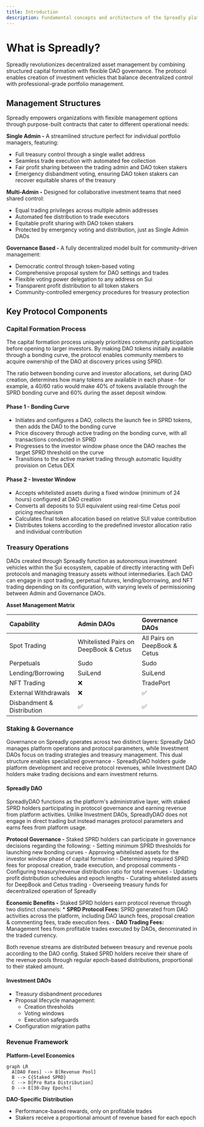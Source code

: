 ```yaml
---
title: Introduction
description: Fundamental concepts and architecture of the Spreadly platform
---
```


# What is Spreadly?

Spreadly revolutionizes decentralized asset management by combining structured capital formation with flexible DAO governance. The protocol enables creation of investment vehicles that balance decentralized control with professional-grade portfolio management.

## Management Structures

Spreadly empowers organizations with flexible management options through purpose-built contracts that cater to different operational needs:

**Single Admin -** A streamlined structure perfect for individual portfolio managers, featuring:
- Full treasury control through a single wallet address
- Seamless trade execution with automated fee collection
- Fair profit sharing between the trading admin and DAO token stakers
- Emergency disbandment voting, ensuring DAO token stakers can recover equitable shares of the treasury

**Multi-Admin -** Designed for collaborative investment teams that need shared control:
- Equal trading privileges across multiple admin addresses
- Automated fee distribution to trade executors
- Equitable profit sharing with DAO token stakers
- Protected by emergency voting and distribution, just as Single Admin DAOs

**Governance Based -** A fully decentralized model built for community-driven management:
- Democratic control through token-based voting
- Comprehensive proposal system for DAO settings and trades
- Flexible voting power delegation to any address on Sui
- Transparent profit distribution to all token stakers
- Community-controlled emergency procedures for treasury protection

## Key Protocol Components

### Capital Formation Process

The capital formation process uniquely prioritizes community participation before opening to larger investors. 
By making DAO tokens initially available through a bonding curve, the protocol enables community members to acquire 
ownership of the DAO at discovery prices using SPRD. 

The ratio between bonding curve and investor allocations, 
set during DAO creation, determines how many tokens are available in each phase - for example, a 40/60 ratio would make 
40% of tokens available through the SPRD bonding curve and 60% during the asset deposit window.

#### Phase 1 - Bonding Curve
- Initiates and configures a DAO, collects the launch fee in SPRD tokens, then adds the DAO to the bonding curve
- Price discovery through active trading on the bonding curve, with all transactions conducted in SPRD
- Progresses to the investor window phase once the DAO reaches the target SPRD threshold on the curve
- Transitions to the active market trading through automatic liquidity provision on Cetus DEX

#### Phase 2 - Investor Window
- Accepts whitelisted assets during a fixed window (minimum of 24 hours) configured at DAO creation
- Converts all deposits to SUI equivalent using real-time Cetus pool pricing mechanism
- Calculates final token allocation based on relative SUI value contribution
- Distributes tokens according to the predefined investor allocation ratio and individual contribution

### Treasury Operations

DAOs created through Spreadly function as autonomous investment vehicles within the Sui ecosystem, capable of 
directly interacting with DeFi protocols and managing treasury assets without intermediaries. Each DAO can 
engage in spot trading, perpetual futures, lending/borrowing, and NFT trading depending on its configuration, 
with varying levels of permissioning between Admin and Governance DAOs.


**Asset Management Matrix**

| Capability                    | Admin DAOs                    | Governance DAOs                |
|:-----------------------------|:------------------------------|:------------------------------|
| Spot Trading                 | Whitelisted Pairs on DeepBook & Cetus            | All Pairs on DeepBook & Cetus                    |
| Perpetuals                  | Sudo                    | Sudo                    |
| Lending/Borrowing           | SuiLend                       | SuiLend                       |
| NFT Trading                  | ❌                           | TradePort                     |
| External Withdrawals         | ❌                           | ✅                           |
| Disbandment & Distribution                | ✅                           | ✅                           |


### Staking & Governance

Governance on Spreadly operates across two distinct layers: Spreadly DAO manages platform operations 
and protocol parameters, while Investment DAOs focus on trading strategies and treasury management. 
This dual structure enables specialized governance - SpreadlyDAO holders guide platform development 
and receive protocol revenues, while Investment DAO holders make trading decisions and earn investment returns.

#### Spreadly DAO

SpreadlyDAO functions as the platform's administrative layer, with staked SPRD holders participating 
in protocol governance and earning revenue from platform activities. Unlike Investment DAOs, 
SpreadlyDAO does not engage in direct trading but instead manages protocol parameters and earns fees from platform usage.

**Protocol Governance -** Staked SPRD holders can participate in governance decisions regarding the following:
    - Setting minimum SPRD thresholds for launching new bonding curves
    - Approving whitelisted assets for the investor window phase of capital formation
    - Determining required SPRD fees for proposal creation, trade execution, and proposal comments
    - Configuring treasury/revenue distribution ratio for total revenues
    - Updating profit distribution schedules and epoch lengths
    - Curating whitelisted assets for DeepBook and Cetus trading
    - Overseeing treasury funds for decentralized operation of Spreadly

**Economic Benefits -** Staked SPRD holders earn protocol revenue through two distinct channels:
    * **SPRD Protocol Fees:** SPRD generated from DAO activities across the platform, including DAO launch fees, proposal creation & commenting fees, trade execution fees.
    - **DAO Trading Fees:** Management fees from profitable trades executed by DAOs, denominated in the traded currency.

Both revenue streams are distributed between treasury and revenue pools according to the DAO config. 
Staked SPRD holders receive their share of the revenue pools through regular epoch-based distributions, 
proportional to their staked amount.


#### Investment DAOs
- Treasury disbandment procedures  
- Proposal lifecycle management:  
  - Creation thresholds  
  - Voting windows  
  - Execution safeguards  
- Configuration migration paths


### Revenue Framework

**Platform-Level Economics**  
```mermaid
graph LR
  A[DAO Fees] --> B[Revenue Pool]
  B --> C{Staked SPRD}
  C --> D[Pro Rata Distribution]
  D --> E[30-Day Epochs]
```

**DAO-Specific Distribution**  
- Performance-based rewards, only on profitable trades  
- Stakers receive a proportional amount of revenue based for each epoch 